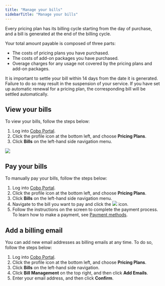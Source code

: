 ```yaml
---
title: "Manage your bills"
sidebarTitle: "Manage your bills"
---
```


Every pricing plan has its billing cycle starting from the day of purchase, and a bill is generated at the end of the billing cycle.

Your total amount payable is composed of three parts:

- The costs of pricing plans you have purchased.
- The costs of add-on packages you have purchased.
- Overage charges for any usage not covered by the pricing plans and add-on packages.

It is important to settle your bill within 14 days from the date it is generated. Failure to do so may result in the suspension of your service. If you have set up automatic renewal for a pricing plan, the corresponding bill will be settled automatically.

## View your bills

To view your bills, follow the steps below:

1. Log into [Cobo Portal](https://portal.cobo.com/login).
2. Click the profile icon at the bottom left, and choose **Pricing Plans**. 
3. Click **Bills** on the left-hand side navigation menu.

<img src="/en/images/bills-and-payments/view-your-bills.png" className="screenshot_full_screen"/>

## Pay your bills

To manually pay your bills, follow the steps below:

1. Log into [Cobo Portal](https://portal.cobo.com/login).
2. Click the profile icon at the bottom left, and choose **Pricing Plans**. 
3. Click **Bills** on the left-hand side navigation menu.
4. Navigate to the bill you want to pay and click the <img src="en/images/bills-and-payments/pay-your-bills.svg" className="icon"></img> icon.
5. Follow the instructions on the screen to complete the payment process. To learn how to make a payment, see [Payment methods](/en/portal/bills-and-payments/payment-methods).

## Add a billing email

You can add new email addresses as billing emails at any time. To do so, follow the steps below:

1. Log into [Cobo Portal](https://portal.cobo.com/login).
2. Click the profile icon at the bottom left, and choose **Pricing Plans**. 
3. Click **Bills** on the left-hand side navigation.
4. Click **Bill Management** on the top right, and then click **Add Emails**.
5. Enter your email address, and then click **Confirm**.